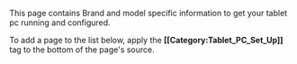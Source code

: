 This page contains Brand and model specific information to get your tablet pc running and configured.

To add a page to the list below, apply the '''&#91;&#91;Category:Tablet_PC_Set_Up&#93;&#93;''' tag to the bottom of the page's source.